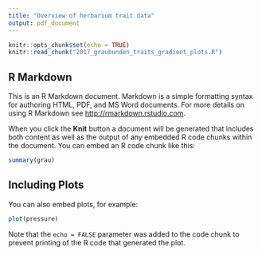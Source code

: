```yaml
---
title: "Overview of herbarium trait data"
output: pdf_document
---
```


```r
knitr::opts_chunk$set(echo = TRUE)
knitr::read_chunk("2017_graubunden_traits_gradient_plots.R")

```

## R Markdown

This is an R Markdown document. Markdown is a simple formatting syntax for authoring HTML, PDF, and MS Word documents. For more details on using R Markdown see <http://rmarkdown.rstudio.com>.

When you click the **Knit** button a document will be generated that includes both content as well as the output of any embedded R code chunks within the document. You can embed an R code chunk like this:

```r
summary(grau)
```

## Including Plots

You can also embed plots, for example:

```r
plot(pressure)
```

Note that the `echo = FALSE` parameter was added to the code chunk to prevent printing of the R code that generated the plot.
